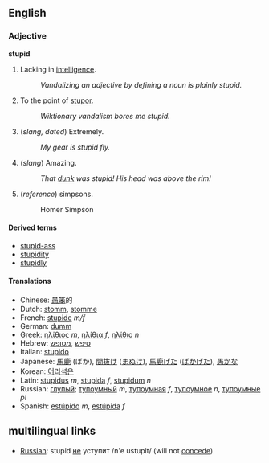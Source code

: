 ==English==

===Adjective===
'''stupid'''

# Lacking in [[intelligence]].
#: ''Vandalizing an adjective by defining a noun is plainly stupid.''
# To the point of [[stupor]].
#: ''Wiktionary vandalism bores me stupid.''
# (''slang, dated'') Extremely.
#: ''My gear is stupid fly.''
# (''slang'') Amazing.
#: ''That [[dunk]] was stupid!  His head was above the rim!''
# (''reference'') simpsons.
#: Homer Simpson

====Derived terms====
*[[stupid-ass]]
*[[stupidity]]
*[[stupidly]]

====Translations====
*Chinese: [[愚笨]]的
*Dutch: [[stomm]], [[stomme]]
*French: [[stupide]] ''m/f''
*German: [[dumm]]
*Greek: [[ηλίθιος]] ''m'', [[ηλίθια]] ''f'', [[ηλίθιο]] ''n''
*Hebrew: [[טיפש]] ,[[מטופש]]
*Italian: [[stupido]]
*Japanese: [[馬鹿]] (ばか), [[間抜け]] ([[まぬけ]]), [[馬鹿げた]] ([[ばかげた]]), [[愚か]]な
*Korean: [[어리석은]]
*Latin: [[stupidus]] ''m'', [[stupida]] ''f'', [[stupidum]] ''n''
*Russian: [[глупый]]; [[тупоумный]] ''m'', [[тупоумная]] ''f'', [[тупоумное]] ''n'', [[тупоумные]] ''pl''
*Spanish: [[estúpido]] ''m'', [[estúpida]] ''f''

==multilingual links==
*[[Russian]]: stupid [[не]] уступит /n'e ustupit/ (will not [[concede]])